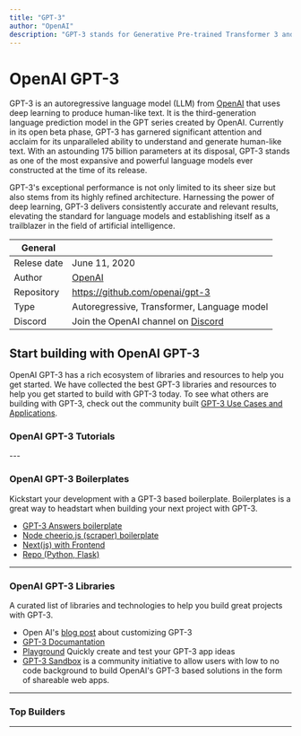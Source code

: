 ```yaml
---
title: "GPT-3"
author: "OpenAI"
description: "GPT-3 stands for Generative Pre-trained Transformer 3 and it is an autoregressive language model that uses deep learning to produce human-like text. It is the third-generation language prediction model in the GPT-n series created by OpenAI. GPT-3 is currently in open beta."
---
```


# OpenAI GPT-3
GPT-3 is an autoregressive language model (LLM) from [OpenAI](https://lablab.ai/tech/openai/) that uses deep learning to produce human-like text. It is the third-generation language prediction model in the GPT series created by OpenAI. Currently in its open beta phase, GPT-3 has garnered significant attention and acclaim for its unparalleled ability to understand and generate human-like text. With an astounding 175 billion parameters at its disposal, GPT-3 stands as one of the most expansive and powerful language models ever constructed at the time of its release.

GPT-3's exceptional performance is not only limited to its sheer size but also stems from its highly refined architecture. Harnessing the power of deep learning, GPT-3 delivers consistently accurate and relevant results, elevating the standard for language models and establishing itself as a trailblazer in the field of artificial intelligence.

| General  |  |
| --- | --- |
| Relese date |  June 11, 2020 |
| Author | [OpenAI](https://lablab.ai/tech/openai/)  |
| Repository | https://github.com/openai/gpt-3 |
| Type | Autoregressive, Transformer, Language model |
| Discord | Join the OpenAI channel on [Discord](https://discord.gg/7nQsGTy) |




## Start building with OpenAI GPT-3
OpenAI GPT-3 has a rich ecosystem of libraries and resources to help you get started. We have collected the best GPT-3 libraries and resources to help you get started to build with GPT-3 today. To see what others are building with GPT-3, check out the community built [GPT-3 Use Cases and Applications](/apps/tech/gpt3).


### OpenAI GPT-3 Tutorials
<TechTutorials/>
---


### OpenAI GPT-3 Boilerplates
Kickstart your development with a GPT-3 based boilerplate. Boilerplates is a great way to headstart when building your next project with GPT-3.

* [GPT-3 Answers boilerplate](https://github.com/nextgrid/GPT-3-Answers-boilerplate)
* [Node cheerio.js (scraper) boilerplate](https://github.com/nextgrid/GPT-3-Hackathon)
* [Next(js) with Frontend](https://github.com/belay-labs/gpt-explorer)
* [Repo (Python, Flask)](https://github.com/VirbeHQ/GPT-3-chat-boilerplate)

---

### OpenAI GPT-3 Libraries
A curated list of libraries and technologies to help you build great projects with GPT-3.

* Open AI's [blog post](https://openai.com/blog/customized-gpt-3/) about customizing GPT-3
* [GPT-3 Documantation](https://beta.openai.com/docs/introduction)
* [Playground](https://beta.openai.com/playground) Quickly create and test your GPT-3 app ideas
* [GPT-3 Sandbox](https://github.com/Shubhamsaboo/kairos_gpt3) is a community initiative to allow users with low to no code background to build OpenAI's GPT-3 based solutions in the form of shareable web apps.

---

### Top Builders
<TopBuildersComponent/>

---